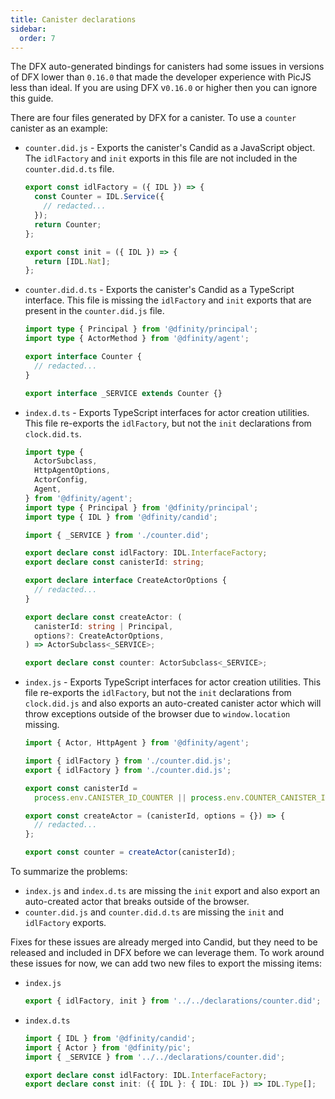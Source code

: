 ```yaml
---
title: Canister declarations
sidebar:
  order: 7
---
```


The DFX auto-generated bindings for canisters had some issues in versions of DFX lower than `0.16.0` that made the developer experience with PicJS less than ideal. If you are using DFX v`0.16.0` or higher then you can ignore this guide.

There are four files generated by DFX for a canister. To use a `counter` canister as an example:

- `counter.did.js` - Exports the canister's Candid as a JavaScript object. The `idlFactory` and `init` exports in this file are not included in the `counter.did.d.ts` file.

  ```js
  export const idlFactory = ({ IDL }) => {
    const Counter = IDL.Service({
      // redacted...
    });
    return Counter;
  };

  export const init = ({ IDL }) => {
    return [IDL.Nat];
  };
  ```

- `counter.did.d.ts` - Exports the canister's Candid as a TypeScript interface. This file is missing the `idlFactory` and `init` exports that are present in the `counter.did.js` file.

  ```ts
  import type { Principal } from '@dfinity/principal';
  import type { ActorMethod } from '@dfinity/agent';

  export interface Counter {
    // redacted...
  }

  export interface _SERVICE extends Counter {}
  ```

- `index.d.ts` - Exports TypeScript interfaces for actor creation utilities. This file re-exports the `idlFactory`, but not the `init` declarations from `clock.did.ts`.

  ```ts
  import type {
    ActorSubclass,
    HttpAgentOptions,
    ActorConfig,
    Agent,
  } from '@dfinity/agent';
  import type { Principal } from '@dfinity/principal';
  import type { IDL } from '@dfinity/candid';

  import { _SERVICE } from './counter.did';

  export declare const idlFactory: IDL.InterfaceFactory;
  export declare const canisterId: string;

  export declare interface CreateActorOptions {
    // redacted...
  }

  export declare const createActor: (
    canisterId: string | Principal,
    options?: CreateActorOptions,
  ) => ActorSubclass<_SERVICE>;

  export declare const counter: ActorSubclass<_SERVICE>;
  ```

- `index.js` - Exports TypeScript interfaces for actor creation utilities. This file re-exports the `idlFactory`, but not the `init` declarations from `clock.did.js` and also exports an auto-created canister actor which will throw exceptions outside of the browser due to `window.location` missing.

  ```js
  import { Actor, HttpAgent } from '@dfinity/agent';

  import { idlFactory } from './counter.did.js';
  export { idlFactory } from './counter.did.js';

  export const canisterId =
    process.env.CANISTER_ID_COUNTER || process.env.COUNTER_CANISTER_ID;

  export const createActor = (canisterId, options = {}) => {
    // redacted...
  };

  export const counter = createActor(canisterId);
  ```

To summarize the problems:

- `index.js` and `index.d.ts` are missing the `init` export and also export an auto-created actor that breaks outside of the browser.
- `counter.did.js` and `counter.did.d.ts` are missing the `init` and `idlFactory` exports.

Fixes for these issues are already merged into Candid, but they need to be released and included in DFX before we can leverage them. To work around these issues for now, we can add two new files to export the missing items:

- `index.js`

  ```js
  export { idlFactory, init } from '../../declarations/counter.did';
  ```

- `index.d.ts`

  ```ts
  import { IDL } from '@dfinity/candid';
  import { Actor } from '@dfinity/pic';
  import { _SERVICE } from '../../declarations/counter.did';

  export declare const idlFactory: IDL.InterfaceFactory;
  export declare const init: ({ IDL }: { IDL: IDL }) => IDL.Type[];
  ```
